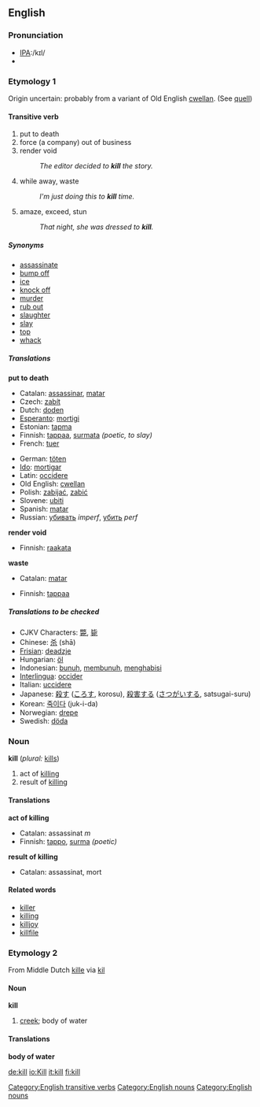 ==English==
===Pronunciation===
*[[Pronunciation guide|IPA]]:/kɪl/
*{{audio|en-us-kill.ogg|Audio (US)}}

===Etymology 1===
Origin uncertain: probably from a variant of Old English [[cwellan]]. (See [[quell]])

====Transitive verb====
[[Category:English transitive verbs]]
{{en-infl-reg-consonant|kill||}}

#put to death
#force (a company) out of business
#render void
#:''The editor decided to '''kill''' the story.''
#while away, waste
#:''I'm just doing this to '''kill''' time.''
#amaze, exceed, stun 
#:''That night, she was dressed to '''kill'''.''

=====Synonyms=====
*[[assassinate]]
*[[bump off]]
*[[ice]]
*[[knock off]]
*[[murder]]
*[[rub out]]
*[[slaughter]]
*[[slay]]
*[[top]]
*[[whack]]

=====Translations=====

'''put to death'''
{{top}}
*Catalan: [[assassinar]], [[matar]]
*Czech: [[zabít]]
*Dutch: [[doden]]
*[[Esperanto]]: [[mortigi]]
*Estonian: [[tapma]]
*Finnish: [[tappaa]], [[surmata]] ''(poetic, to slay)''
*French: [[tuer]]
{{mid}}
*German: [[töten]]
*[[Ido]]: [[mortigar]]
*Latin: [[occidere]]
*Old English: [[cwellan]]
*Polish: [[zabijać]], [[zabić]]
*Slovene: [[ubiti]]
*Spanish: [[matar]]
*Russian: [[убивать]] ''imperf'', [[убить]] ''perf''
{{bottom}}

'''render void'''
{{top}}
*Finnish: [[raakata]]
{{mid}}
{{bottom}}

'''waste'''
{{top}}
*Catalan: [[matar]]
{{mid}}
*Finnish: [[tappaa]]
{{bottom}}

=====Translations to be checked=====

{{checktrans}}
*CJKV Characters: [[斃]], [[毙]]
*Chinese: [[杀]] (shā)
*[[Frisian]]: [[deadzje]]
*Hungarian: [[öl]]
*Indonesian: [[bunuh]], [[bunuh|membunuh]], [[habis|menghabisi]]
*[[Interlingua]]: [[occider]]
*Italian: [[uccidere]]
*Japanese: [[殺す]] ([[ころす]], korosu), [[殺害]]する ([[さつがい]]する, satsugai-suru)
*Korean: [[죽이다]] (juk-i-da)
*Norwegian: [[drepe]]
*Swedish: [[döda]]

===Noun===
[[Category:English nouns]]
'''kill''' (''plural:'' [[kills]])

# act of [[killing]]
# result of [[killing]]

====Translations====
'''act of killing'''
{{top}}
*Catalan: assassinat ''m''
*Finnish: [[tappo]], [[surma]] ''(poetic)''
{{mid}}
{{bottom}}

'''result of killing'''
{{top}}
*Catalan: assassinat, mort
{{mid}}
{{bottom}}

====Related words====
*[[killer]]
*[[killing]]
*[[killjoy]]
*[[killfile]]

===Etymology 2===
From Middle Dutch [[kille]] via {{D.}} [[kil]]

====Noun====
[[Category:English nouns]]
'''kill'''

# [[creek]]; body of water

====Translations====
'''body of water'''
{{top}}
{{mid}}
{{bottom}}

[[de:kill]]
[[io:Kill]]
[[it:kill]]
[[fi:kill]]